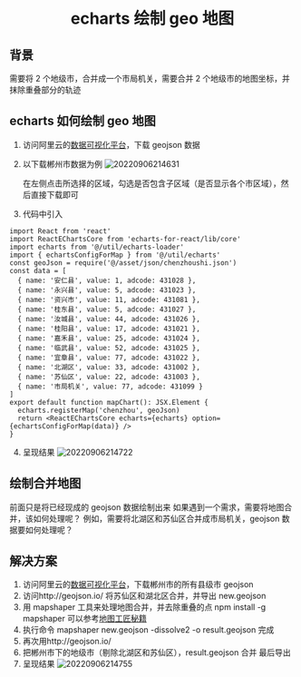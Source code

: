 # <center>echarts 绘制 geo 地图</center>

## 背景

需要将 2 个地级市，合并成一个市局机关，需要合并 2 个地级市的地图坐标，并抹除重叠部分的轨迹

## echarts 如何绘制 geo 地图

1. 访问阿里云的[数据可视化平台](http://datav.aliyun.com/portal/school/atlas/area_selector)，下载 geojson 数据
2. 以下载郴州市数据为例
   ![20220906214631](https://cdn.jsdelivr.net/gh/yaolx/picBed@main/blogs/pics/20220906214631.png)

   在左侧点击所选择的区域，勾选是否包含子区域（是否显示各个市区域），然后直接下载即可

3. 代码中引入

```tsx
import React from 'react'
import ReactEChartsCore from 'echarts-for-react/lib/core'
import echarts from '@/util/echarts-loader'
import { echartsConfigForMap } from '@/util/echarts'
const geoJson = require('@/asset/json/chenzhoushi.json')
const data = [
  { name: '安仁县', value: 1, adcode: 431028 },
  { name: '永兴县', value: 5, adcode: 431023 },
  { name: '资兴市', value: 11, adcode: 431081 },
  { name: '桂东县', value: 5, adcode: 431027 },
  { name: '汝城县', value: 44, adcode: 431026 },
  { name: '桂阳县', value: 17, adcode: 431021 },
  { name: '嘉禾县', value: 25, adcode: 431024 },
  { name: '临武县', value: 52, adcode: 431025 },
  { name: '宜章县', value: 77, adcode: 431022 },
  { name: '北湖区', value: 33, adcode: 431002 },
  { name: '苏仙区', value: 22, adcode: 431003 },
  { name: '市局机关', value: 77, adcode: 431099 }
]
export default function mapChart(): JSX.Element {
  echarts.registerMap('chenzhou', geoJson)
  return <ReactEChartsCore echarts={echarts} option={echartsConfigForMap(data)} />
}
```

4. 呈现结果
   ![20220906214722](https://cdn.jsdelivr.net/gh/yaolx/picBed@main/blogs/pics/20220906214722.png)

## 绘制合并地图

前面只是将已经现成的 geojson 数据绘制出来
如果遇到一个需求，需要将地图合并，该如何处理呢？
例如，需要将北湖区和苏仙区合并成市局机关，geojson 数据要如何处理呢？

## 解决方案

1. 访问阿里云的[数据可视化平台](http://datav.aliyun.com/portal/school/atlas/area_selector)，下载郴州市的所有县级市 geojson
2. 访问http://geojson.io/
   将苏仙区和湖北区合并，并导出 new.geojson
3. 用 mapshaper 工具来处理地图合并，并去除重叠的点
   npm install -g mapshaper
   可以参考[地图工匠秘籍](https://echarts-maps.github.io/echarts-geomapping-book-zh/howtos/split-and-merge/)
4. 执行命令
   mapshaper new.geojson -dissolve2 -o result.geojson
   完成
5. 再次用http://geojson.io/
6. 把郴州市下的地级市（剔除北湖区和苏仙区），result.geojson 合并
   最后导出
7. 呈现结果
   ![20220906214755](https://cdn.jsdelivr.net/gh/yaolx/picBed@main/blogs/pics/20220906214755.png)
